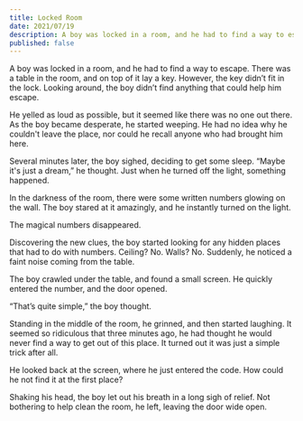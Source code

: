 ```yaml
---
title: Locked Room
date: 2021/07/19
description: A boy was locked in a room, and he had to find a way to escape. Although there was a key on the table, it seemed useless. The boy had to find another way to leave the place. 
published: false
---
```


A boy was locked in a room, and he had to find a way to escape. There was a table in the room, and on top of it lay a key. However, the key didn’t fit in the lock. Looking around, the boy didn’t find anything that could help him escape.

He yelled as loud as possible, but it seemed like there was no one out there. As the boy became desperate, he started weeping. He had no idea why he couldn't leave the place, nor could he recall anyone who had brought him here. 

Several minutes later, the boy sighed, deciding to get some sleep. “Maybe it's just a dream,” he thought. Just when he turned off the light, something happened.

In the darkness of the room, there were some written numbers glowing on the wall. The boy stared at it amazingly, and he instantly turned on the light.

The magical numbers disappeared.

Discovering the new clues, the boy started looking for any hidden places that had to do with numbers. Ceiling? No. Walls? No. Suddenly, he noticed a faint noise coming from the table.

The boy crawled under the table, and found a small screen. He quickly entered the number, and the door opened.

“That’s quite simple,” the boy thought.

Standing in the middle of the room, he grinned, and then started laughing. It seemed so ridiculous that three minutes ago, he had thought he would never find a way to get out of this place. It turned out it was just a simple trick after all.

He looked back at the screen, where he just entered the code. How could he not find it at the first place?

Shaking his head, the boy let out his breath in a long sigh of relief. Not bothering to help clean the room, he left, leaving the door wide open.